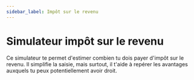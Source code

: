 ```yaml
---
sidebar_label: Impôt sur le revenu
---
```



# Simulateur impôt sur le revenu

Ce simulateur te permet d'estimer combien tu dois payer d'impôt sur le revenu. Il simplifie la saisie, mais surtout, il t'aide à repérer les avantages auxquels tu peux potentiellement avoir droit.

<Simulateur path="/o/akimeo/s/impot-revenu" />
